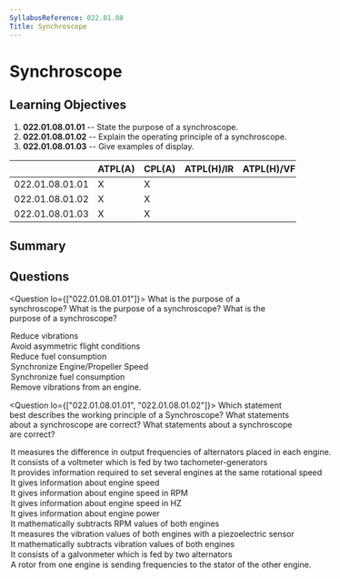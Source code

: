 ```yaml
---
SyllabusReference: 022.01.08
Title: Synchroscope
---
```


# Synchroscope

## Learning Objectives

1. **022.01.08.01.01** -- State the purpose of a synchroscope.
2. **022.01.08.01.02** -- Explain the operating principle of a synchroscope.
3. **022.01.08.01.03** -- Give examples of display.

|                 | ATPL(A) | CPL(A) | ATPL(H)/IR | ATPL(H)/VFR | CPL(H) | IR  | CBIR(A) |
| --------------- | ------- | ------ | ---------- | ----------- | ------ | --- | ------- |
| 022.01.08.01.01 | X       | X      |            |             |        |     |         |
| 022.01.08.01.02 | X       | X      |            |             |        |     |         |
| 022.01.08.01.03 | X       | X      |            |             |        |     |         |

## Summary

## Questions

<Question lo={["022.01.08.01.01"]}>
  <Text variant="oneCorrect">What is the purpose of a synchroscope?</Text>
  <Text variant="oneTwo">What is the purpose of a synchroscope?</Text>
  <Text variant="multipleCorrect" select={4}>
    What is the purpose of a synchroscope?
  </Text>
  <Option subject={[[]]}>Reduce vibrations</Option>
  <Option subject={[[]]}>Avoid asymmetric flight conditions</Option>
  <Option subject={[[]]}>Reduce fuel consumption</Option>
  <Option subject={[[]]}>Synchronize Engine/Propeller Speed</Option>
  <Option why="The goal is to reduce fuel consumption and synchronize propeller speed. This might not equate to a synchronization of fuel consumption. Imagine the case of having one engine with poorer performance. That engine will have a higher consumption in order to maintain the propellers synchronized">
    Synchronize fuel consumption
  </Option>
  <Option why="The synchroscope reduces vibrations caused by having 2 engines running at slightly different frequencies. It has no usefulness to reduce vibrations of a single engine.">
    Remove vibrations from an engine.
  </Option>
</Question>

<Question lo={["022.01.08.01.01", "022.01.08.01.02"]}>
  <Text variant="oneCorrect">
    Which statement best describes the working principle of a Synchroscope?
  </Text>
  <Text variant="oneTwo">
    What statements about a synchroscope are correct?
  </Text>
  <Text variant="multipleCorrect" select={4}>
    What statements about a synchroscope are correct?
  </Text>
  <Option subject={[[]]}>
    It measures the difference in output frequencies of alternators placed in
    each engine.
  </Option>
  <Option subject={[[]]}>
    It consists of a voltmeter which is fed by two tachometer-generators
  </Option>
  <Option subject={[[]]}>
    It provides information required to set several engines at the same
    rotational speed
  </Option>
  <Option subject={[[]]}>It gives information about engine speed</Option>
  <Option why="A synchroscope provides engine speed in an adimensional fashion (ie.: Faster and slower).">
    It gives information about engine speed in RPM
  </Option>
  <Option why="A synchroscope provides engine speed in an adimensional fashion (ie.: Faster and slower).">
    It gives information about engine speed in HZ
  </Option>
  <Option why="A synchroscope provides information on engine speed not power">
    It gives information about engine power
  </Option>
  <Option why="The synchroscope allows to synchronize the RPM of 2 engines, but it does not measure RPM. rather it measures frequency generated by an alternator.">
    It mathematically subtracts RPM values of both engines
  </Option>
  <Option why="The synchroscope exists to reduce vibrations caused by out of sync engines, but it does not measure vibrations directly.">
    It measures the vibration values of both engines with a piezoelectric sensor
  </Option>
  <Option why="The synchroscope exists to reduce vibrations caused by out of sync engines, but it does not measure vibrations directly.">
    It mathematically subtracts vibration values of both engines
  </Option>
  <Option why="A Galvonmeter is an old-school ammeter (measures amperage). A synchroscope measures a frequency difference of 2 alternators and not their current.">
    It consists of a galvonmeter which is fed by two alternators
  </Option>
  <Option why="A synchroscope simply measures the different rotation speeds of 2 engines. It does not create a communication channel directly between the 2 engines.">
    A rotor from one engine is sending frequencies to the stator of the other
    engine.
  </Option>
</Question>

